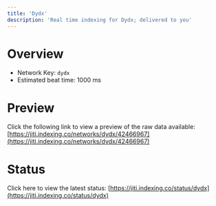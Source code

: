 ```yaml
---
title: 'Dydx'
description: 'Real time indexing for Dydx; delivered to you'
---
```


# Overview
- Network Key: `dydx`
- Estimated beat time: 1000 ms

# Preview
Click the following link to view a preview of the raw data available: [https://jiti.indexing.co/networks/dydx/42466967](https://jiti.indexing.co/networks/dydx/42466967)

# Status
Click here to view the latest status: [https://jiti.indexing.co/status/dydx](https://jiti.indexing.co/status/dydx)
